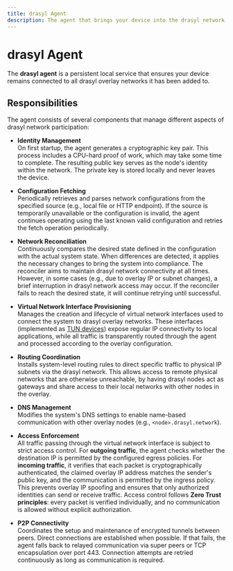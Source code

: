 ```yaml
---
title: drasyl Agent
description: The agent that brings your device into the drasyl network
---
```


# drasyl Agent

The **drasyl agent** is a persistent local service that ensures your device remains connected to all drasyl overlay networks it has been added to.

## Responsibilities

The agent consists of several components that manage different aspects of drasyl network participation:

- **Identity Management**  
On first startup, the agent generates a cryptographic key pair. This process includes a CPU-hard proof of work, which may take some time to complete. The resulting public key serves as the node's identity within the network. The private key is stored locally and never leaves the device.

- **Configuration Fetching**  
Periodically retrieves and parses network configurations from the specified source (e.g., local file or HTTP endpoint). If the source is temporarily unavailable or the configuration is invalid, the agent continues operating using the last known valid configuration and retries the fetch operation periodically.

- **Network Reconciliation**  
Continuously compares the desired state defined in the configuration with the actual system state. When differences are detected, it applies the necessary changes to bring the system into compliance. The reconciler aims to maintain drasyl network connectivity at all times. However, in some cases (e.g., due to overlay IP or subnet changes), a brief interruption in drasyl network access may occur. If the reconciler fails to reach the desired state, it will continue retrying until successful.

- **Virtual Network Interface Provisioning**  
Manages the creation and lifecycle of virtual network interfaces used to connect the system to drasyl overlay networks. These interfaces (implemented as [TUN devices](https://en.wikipedia.org/wiki/TUN/TAP)) expose regular IP connectivity to local applications, while all traffic is transparently routed through the agent and processed according to the overlay configuration.

- **Routing Coordination**  
Installs system-level routing rules to direct specific traffic to physical IP subnets via the drasyl network. This allows access to remote physical networks that are otherwise unreachable, by having drasyl nodes act as gateways and share access to their local networks with other nodes in the overlay.

- **DNS Management**  
Modifies the system's DNS settings to enable name-based communication with other overlay nodes (e.g., `<node>.drasyl.network`).

- **Access Enforcement**  
All traffic passing through the virtual network interface is subject to strict access control.
For **outgoing traffic**, the agent checks whether the destination IP is permitted by the configured egress policies.
For **incoming traffic**, it verifies that each packet is cryptographically authenticated, the claimed overlay IP address matches the sender's public key, and the communication is permitted by the ingress policy.
This prevents overlay IP spoofing and ensures that only authorized identities can send or receive traffic.
Access control follows **Zero Trust principles**: every packet is verified individually, and no communication is allowed without explicit authorization.

- **P2P Connectivity**  
Coordinates the setup and maintenance of encrypted tunnels between peers. Direct connections are established when possible. If that fails, the agent falls back to relayed communication via super peers or TCP encapsulation over port 443. Connection attempts are retried continuously as long as communication is required.

